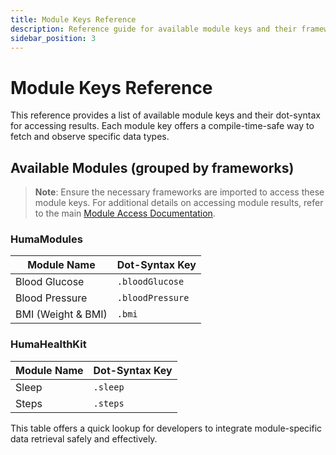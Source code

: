 ```yaml
---
title: Module Keys Reference
description: Reference guide for available module keys and their frameworks
sidebar_position: 3
---
```


# Module Keys Reference

This reference provides a list of available module keys and their dot-syntax for accessing results. Each module key offers a compile-time-safe way to fetch and observe specific data types.

## Available Modules (grouped by frameworks)

> **Note**: Ensure the necessary frameworks are imported to access these module keys. For additional details on accessing module results, refer to the main [Module Access Documentation](./module_results).


### HumaModules

| Module Name       | Dot-Syntax Key         |
|-------------------|------------------------|
| Blood Glucose     | `.bloodGlucose`        |
| Blood Pressure    | `.bloodPressure`       |
| BMI (Weight & BMI)| `.bmi`                 |

### HumaHealthKit

| Module Name       | Dot-Syntax Key         |
|-------------------|------------------------|
| Sleep             | `.sleep`               |
| Steps             | `.steps`               |


This table offers a quick lookup for developers to integrate module-specific data retrieval safely and effectively.